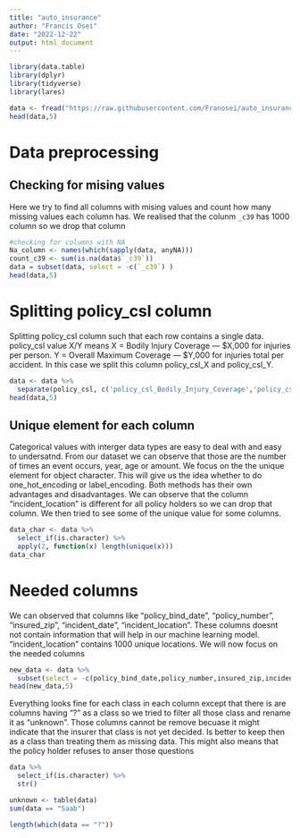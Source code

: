 ```yaml
---
title: "auto_insurance"
author: "Francis Osei"
date: "2022-12-22"
output: html_document
---
```


```r
library(data.table)
library(dplyr)
library(tidyverse)
library(lares)
```

```r
data <- fread("https://raw.githubusercontent.com/Franosei/auto_insurance_fraud_detection/main/insurance_claims.csv")
head(data,5)
```
# Data preprocessing
## Checking for mising values
Here we try to find all columns with mising values and count how many missing values each column has. We realised that the colunm `_c39` has 1000 column so we drop that column
```r
#checking for columns with NA
Na_column <- names(which(sapply(data, anyNA)))
count_c39 <- sum(is.na(data$`_c39`))
data = subset(data, select = -c(`_c39`) )
head(data,5)
```
# Splitting policy_csl column

Splitting policy_csl column such that each row contains a single data. policy_csl value X/Y means X = Bodily Injury Coverage — \$X,000 for injuries per person. Y = Overall Maximum Coverage — \$Y,000 for injuries total per accident. In this case we split this column policy_csl_X and policy_csl_Y.
```r
data <- data %>% 
  separate(policy_csl, c('policy_csl_Bodily_Injury_Coverage','policy_csl_Overall_Maximum_Coverage'), extra='drop')
head(data,5)
```
## Unique element for each column

Categorical values with interger data types are easy to deal with and easy to undersatnd. From our dataset we can observe that those are the number of times an event occurs, year, age or amount. 
We focus on the the unique element for object character. This will give us the idea whether to do one_hot_encoding or label_encoding. Both methods has their own advantages and disadvantages. We can observe that the column "incident_location" is different for all policy holders so we can drop that column. 
We then tried to see some of the unique value for some columns.

```r
data_char <- data %>% 
  select_if(is.character) %>% 
  apply(2, function(x) length(unique(x)))
data_char
```
# Needed columns

We can observed that columns like "policy_bind_date", "policy_number", "insured_zip", "incident_date", "incident_location". These columns doesnt not contain information that will help in our machine learning model. "incident_location" contains 1000 unique locations. We will now focus on the needed columns
```r
new_data <- data %>% 
  subset(select = -c(policy_bind_date,policy_number,insured_zip,incident_date,incident_location))
head(new_data,5)
```















Everything looks fine for each class in each column except that there is are columns having "?" as a class so we tried to filter all those class and rename it as "unknown". Those columns cannot be remove becuase it might indicate that the insurer that class is not yet decided. Is better to keep then as a class than treating them as missing data. This might also means that the policy holder refuses to anser those questions
```r
data %>% 
  select_if(is.character) %>% 
  str()
```
```r
unknown <- table(data)
sum(data == "Saab") 
```
```r
length(which(data == "?"))
```

